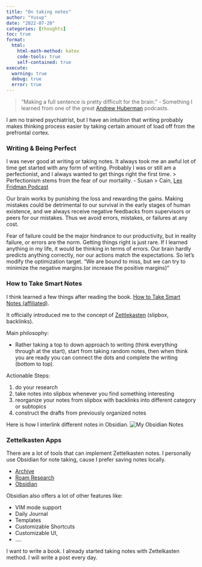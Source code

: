 ```yaml
---
title: "On taking notes"
author: "Yusup"
date: "2022-07-20"
categories: [thoughts]
toc: true
format:
  html:
    html-math-method: katex
    code-tools: true
    self-contained: true
execute:
  warning: true
  debug: true
  error: true
---
```




> "Making a full sentence is pretty difficult for the brain." - Something I learned from one of the
> great [Andrew Huberman](https://www.youtube.com/c/AndrewHubermanLab) podcasts.

I am no trained psychiatrist, but I have an intuition that writing probably makes thinking process easier
by taking certain amount of load off from the prefrontal cortex.

### Writing & Being Perfect

I was never good at writing or taking notes. It always took me an awful lot of time get started with any form of
writing.
Probably I was or still am a perfectionist, and I always wanted to get things right the first time.
> Perfectionism stems from the fear of our mortality. - Susan
> Cain, [Lex Fridman Podcast](https://www.youtube.com/c/lexfridman)

Our brain works by punishing the loss and rewarding the gains.
Making mistakes could be detrimental to our survival in the early stages of human existence,
and we always receive negative feedbacks from supervisors or peers for our mistakes.
Thus we avoid errors, mistakes, or failures at any cost.

Fear of failure could be the major hindrance to our productivity,
but in reality failure, or errors are the norm. Getting things right is just rare.
If I learned anything in my life, it would be thinking in terms of errors.
Our brain hardly predicts anything correctly, nor our actions match the expectations.
So let's modify the optimization target. "We are bound to miss, but we can try to minimize the negative margins.(or
increase the positive margins)"

### How to Take Smart Notes

I think learned a few things after reading the book.
[How to Take Smart Notes (affiliated)](https://amzn.to/3RKNnYO).

It officially introduced me to the concept of [Zettlekasten](https://en.wikipedia.org/wiki/Zettelkasten) (slipbox,
backlinks).

Main philosophy:

- Rather taking a top to down approach to writing (think everything through at the start), start from taking random
  notes,
  then when think you are ready you can connect the dots and complete the writing (bottom to top).

Actionable Steps:

1. do your research
2. take notes into slipbox whenever you find something interesting
3. reorganize your notes from slipbox with backlinks into different category or subtopics
4. construct the drafts from previously organized notes

Here is how I interlink different notes in Obsidian.
![](obsidian.png "My Obsidian Notes")

### Zettelkasten Apps

There are a lot of tools that can implement Zettelkasten notes. I personally use Obsidian for note taking, cause I
prefer saving notes locally.

- [Archive](https://zettelkasten.de/posts/overview/)
- [Roam Research](https://roamresearch.com/)
- [Obsidian](https://obsidian.md/)

Obsidian also offers a lot of other features like:

- VIM mode support
- Daily Journal
- Templates
- Customizable Shortcuts
- Customizable UI,
- ....

I want to write a book. I already started taking notes with Zettelkasten method.
I will write a post every day. 


